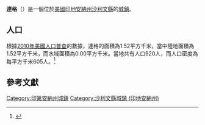 {{noteTA
|G1=USState
|G2=地名
|G3=Unit
}}
{{Infobox settlement
|name            = 達格
|native_name = Dugger
|settlement_type          = [[鎮|城鎮]]
|image_skyline            = Dugger community park.jpg
|imagesize                = 250px
|image_map                = Sullivan County Indiana Incorporated and Unincorporated areas Dugger Highlighted 1818892.svg
|mapsize                  = 250px
|subdivision_type         = [[世界政區索引|國家]]
|subdivision_type1        = [[美国州份|州份]]
|subdivision_type2        = [[印地安納州行政區劃|縣]]
|subdivision_name         = [[美国|美国]]
|subdivision_name1        = [[印地安納州|印地安納州]]
|subdivision_name2        = [[沙利文縣_(印地安納州)|沙利文縣]]
|elevation_ft             = 576
|elevation_m              = 177
|timezone                 = [[北美东部时区|CST]]
|area_total_km2           = 1.52
|area_land_km2            = 1.52
|area_water_km2           = 0.00
|area_total_sq_mi         = 
|area_land_sq_mi          = 
|area_water_sq_mi         = 
|population_as_of         = [[2010年美國人口普查|2010]]
|population_footnotes     = 
|population_total         = 920
|population_density_km2   = auto
|population_density_sq_mi = auto
|utc_offset               = -5
|coordinates              = {{coord|39|04|15|N|87|15|36|W|display=inline,title}}
| coor_pinpoint           = 
| coordinates_footnotes   = 
|timezone_DST             = EDT
|utc_offset_DST           = -4
|postal_code_type         = [[美國郵區編號|郵區編號]]
|postal_code              = 47848
|area_code                = {{link-en|电话区号812|Area code 812|812}}
|blank_name = [[地名信息系统|GNIS ID]]
|blank_info = 447635<ref name="GNIS">{{cite gnis|447635|Dugger}}</ref>
}}
'''達格'''（{{lang-en|Dugger}}）是一個位於[[美國|美國]][[印地安納州|印地安納州]][[沙利文縣_(印地安納州)|沙利文縣]]的[[鎮|城鎮]]。

== 人口 ==
根據[[2010年美國人口普查|2010年美國人口普查]]的數據，達格的面積為1.52平方千米，當中陸地面積為1.52平方千米，而水域面積為0.00平方千米。當地共有人口920人，而人口密度為每平方千米605人。<ref name="GR8">{{cite web|url=http://factfinder2.census.gov|publisher=[[美国人口调查局|美国人口调查局]]|accessdate=2011-05-14|title=American FactFinder}}</ref>

== 參考文獻 ==
{{reflist}}
{{沙利文縣 (印地安納州)}}
{{Indiana-geo-stub}}
{{DEFAULTSORT:Dugger, Indiana}}
[[Category:印第安納州城鎮|Category:印第安納州城鎮]]
[[Category:沙利文縣城鎮_(印地安納州)|Category:沙利文縣城鎮 (印地安納州)]]